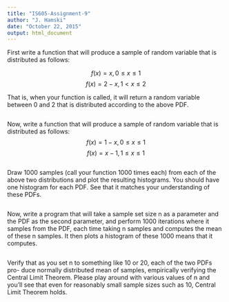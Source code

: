 ```yaml
---
title: "IS605-Assignment-9"
author: "J. Hamski"
date: "October 22, 2015"
output: html_document
---
```


First write a function that will produce a sample of random variable that is distributed as follows:

$$ f(x)= x, 0 \leq x \leq 1$$
$$ f(x)= 2-x,1 < x \leq 2 $$

That is, when your function is called, it will return a random variable between 0 and 2 that is distributed according to the above PDF.
```r

```

Now, write a function that will produce a sample of random variable that is distributed as follows:
$$f(x) = 1-x, 0 \leq x \leq 1$$
$$f(x) = x-1, 1 \leq x \leq 1$$

```r

```


Draw 1000 samples (call your function 1000 times each) from each of the above two distributions and plot the resulting histograms. You should have one histogram for each PDF. See that it matches your understanding of these PDFs.
```r

```
Now, write a program that will take a sample set size n as a parameter and the PDF as the second parameter, and perform 1000 iterations where it samples from the PDF, each time taking n samples and computes the mean of these n samples. It then plots a histogram of these 1000 means that it computes.
```r

```
Verify that as you set n to something like 10 or 20, each of the two PDFs pro- duce normally distributed mean of samples, empirically verifying the Central Limit Theorem. Please play around with various values of n and you’ll see that even for reasonably small sample sizes such as 10, Central Limit Theorem holds.
```r

```

